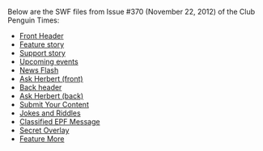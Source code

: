 Below are the SWF files from Issue #370 (November 22, 2012) of the Club Penguin Times:
*[[Media:News370HeaderFront.swf|Front Header]]
*[[Media:News370FeatureStory.swf|Feature story]]
*[[Media:News370SupportStory.swf|Support story]]
*[[Media:News370UpcomingEvents.swf|Upcoming events]]
*[[Media:News370NewsFlash.swf|News Flash]]
*[[Media:News370AskAuntArcticFront.swf|Ask Herbert (front)]]
*[[Media:News370HeaderBack.swf|Back header]]
*[[Media:News370AskAuntArcticBack.swf|Ask Herbert (back)]]
*[[Media:News370SubmitYourContent.swf|Submit Your Content]]
*[[Media:News370JokesAndRiddles.swf|Jokes and Riddles]]
*[[Media:News370RiddlesAnswers.swf|Classified EPF Message]]
*[[Media:News370SecretOverlay.swf|Secret Overlay]]
*[[Media:News370FeatureMore.swf|Feature More]]
